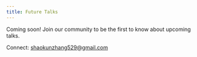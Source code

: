 ```yaml
---
title: Future Talks
---
```


Coming soon! Join our community to be the first to know about upcoming talks.

Connect: shaokunzhang529@gmail.com
